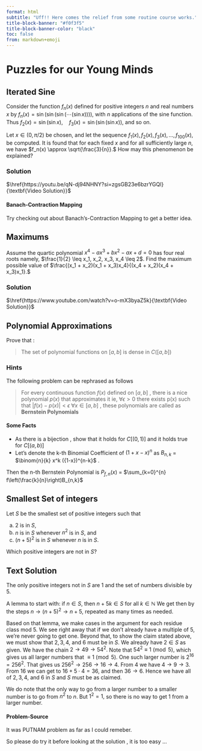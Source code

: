 ```yaml
---
format: html
subtitle: "Uff!! Here comes the relief from some routine course works."
title-block-banner: "#f0f3f5"
title-block-banner-color: "black"
toc: false
from: markdown+emoji
---
```

# Puzzles for our Young Minds {.unnumbered}
::: {.callout-note collapse="true"}
## Iterated Sine 

Consider the function $f_n(x)$ defined for positive integers $n$ and real numbers $x$ by 
$f_n(x) = \sin(\sin(\sin(\cdots (\sin x)))),$
with $n$ applications of the sine function. Thus 
$f_2(x) = \sin(\sin x), \quad f_3(x) = \sin(\sin(\sin x)),$
and so on.

Let $x \in (0, \pi/2)$ be chosen, and let the sequence 
$f_1(x), f_2(x), f_3(x), \dots, f_{100}(x),$
be computed. It is found that for each fixed $x$ and for all sufficiently large $n$, we have 
$f_n(x) \approx \sqrt{\frac{3}{n}}.$
How may this phenomenon be explained?


::: {.callout-tip collapse="true"}
### Solution

$\href{https://youtu.be/qN-dj94NHNY?si=zgsGB23e6bzrYGQl}{\textbf{Video Solution}}$

:::{.column-margin}
#### Banach-Contraction Mapping
Try checking out about Banach's-Contraction Mapping to get a better idea.
:::
:::

:::

::: {.callout-note collapse="true"}
## Maximums

Assume the quartic polynomial 
$x^4 - ax^3 + bx^2 - ax + d = 0$
has four real roots namely, $\frac{1}{2} \leq x_1, x_2, x_3, x_4 \leq 2$. Find the maximum possible value of 
$\frac{(x_1 + x_2)(x_1 + x_3)x_4}{(x_4 + x_2)(x_4 + x_3)x_1}.$

::: {.callout-tip collapse="true"}
### Solution 

$\href{https://www.youtube.com/watch?v=o-mX3byaZ5k}{\textbf{Video Solution}}$

:::
:::
:::{.callout-note collapse="true"}
## Polynomial Approximations

Prove that : 

> The set of polynomial functions on $[a,b]$ is dense in $C([a,b])$ 

:::{.callout-tip collapse="true"}
### Hints

The following problem can be rephrased as follows

> For every continuous function $f(x)$ defined on $[a,b]$ , there is a nice polynomial $p(x)$ that approximates it ie, $\forall \epsilon > 0$ there exists p(x) such that  $|f(x) - p(x)| < \epsilon \; \forall x \in [a,b]$ , these polynomials are called as $\textbf{Bernstein Polynomials}$

:::{.column-margin}
#### Some Facts

- As there is a bijection , show that it holds for $C[(0,1)]$ and it holds true for $C[(a,b)]$
- Let's denote the k-th Binomial Coefficient of $(1+x-x)^n$ as $B_{n,k}$ = $\binom{n}{k} x^k ({1-x})^{n-k}$ . 

Then the n-th Bernstein Polynomial is $P_{f,n}(x)$ = $\sum_{k=0}^{n} f\left(\frac{k}{n}\right)B_{n,k}$

:::

:::
:::


:::{.callout-note collapse="true"}
## Smallest Set of integers

Let $S$ be the smallest set of positive integers such that

a) $2$ is in $S,$
b) $n$ is in $S$ whenever $n^2$ is in $S,$ and
c) $(n+5)^2$ is in $S$ whenever $n$ is in $S.$

Which positive integers are not in $S?$

:::{.callout-tip collapse="true"}
## Text Solution


The only positive integers not in $S$ are $1$ and the set of numbers divisible by $5.$

A lemma to start with: if $n\in S,$ then $n+5k\in S$ for all $k\in\mathbb{N}$ We get then by the steps $n\to (n+5)^2\to n+5,$ repeated as many times as needed.

Based on that lemma, we make cases in the argument for each residue class mod $5.$ We see right away that if we don't already have a multiple of $5,$ we're never going to get one. Beyond that, to show the claim stated above, we must show that $2,3,4,$ and $6$ must be in $S.$ We already have $2\in S$ as given. We have the chain $2\to 49\to 54^2.$ Note that $54^2\equiv 1\pmod{5},$ which gives us all larger numbers that $\equiv 1\pmod{5}.$ One such larger number is $2^{16}=256^2.$ That gives us $256^2\to 256 \to 16\to 4.$ From $4$ we have $4\to 9\to 3.$ From $16$ we can get to $16+5\cdot 4=36,$ and then $36\to 6.$ Hence we have all of $2,3,4,$ and $6$ in $S$ and $S$ must be as claimed.

We do note that the only way to go from a larger number to a smaller number is to go from $n^2$ to $n.$ But $1^2=1,$ so there is no way to get $1$ from a larger number.

:::{.column-margin}
#### Problem-Source
It was PUTNAM problem as far as I could remeber.

So please do try it before looking at the solution , it is too easy ...

:::
:::
:::